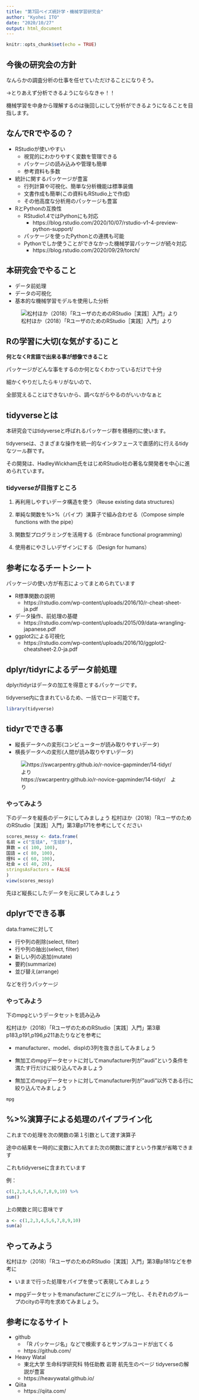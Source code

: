---
title: "第7回ベイズ統計学・機械学習研究会"
author: "Kyohei ITO"
date: "2020/10/27"
output: html_document
---

```{r setup, include=FALSE}
knitr::opts_chunk$set(echo = TRUE)
```


## 今後の研究会の方針

なんらかの調査分析の仕事を任せていただけることになりそう。

→とりあえず分析できるようにならなきゃ！！

機械学習を中身から理解するのは後回しにして分析ができるようになることを目指します。



## なんでRでやるの？

* RStudioが使いやすい
  * 視覚的にわかりやすく変数を管理できる
  * パッケージの読み込みや管理も簡単
  * 参考資料も多数

* 統計に関するパッケージが豊富
  * 行列計算や可視化、簡単な分析機能は標準装備
  * 文書作成も簡単(この資料もRStudio上で作成)
  * その他高度な分析用のパッケージも豊富

* RとPythonの互換性
  * RStudio1.4ではPythonにも対応
    * https://blog.rstudio.com/2020/10/07/rstudio-v1-4-preview-python-support/
  * パッケージを使ったPythonとの連携も可能
  * Pythonでしか使うことができなかった機械学習パッケージが続々対応
    * https://blog.rstudio.com/2020/09/29/torch/
    
    

## 本研究会でやること

* データ前処理
* データの可視化
* 基本的な機械学習モデルを使用した分析

![松村ほか（2018）「RユーザのためのRStudio［実践］入門」より](C:/Users/kyo41/Desktop/第7回ベイズ統計学・機械学習研究会/コメント 2020-10-27 224529.png)

## Rの学習に大切(な気がする)こと


**何となくR言語で出来る事が想像できること**

パッケージがどんな事をするのか何となくわかっているだけで十分

細かくやりだしたらキリがないので、

全部覚えることはできないから、調べながらやるのがいいかなぁと


## tidyverseとは

本研究会ではtidyverseと呼ばれるパッケージ群を積極的に使います。

tidyverseは、さまざまな操作を統一的なインタフェースで直感的に行えるtidyなツール群です。

その開発は、HadleyWickham氏をはじめRStudio社の著名な開発者を中心に進められています。



### tidyverseが目指すところ

1. 再利用しやすいデータ構造を使う（Reuse existing data structures）

2. 単純な関数を%>%（パイプ）演算子で組み合わせる（Compose simple functions with the pipe）

3. 関数型プログラミングを活用する（Embrace functional programming）

4. 使用者にやさしいデザインにする（Design for humans）



## 参考になるチートシート

パッケージの使い方が有志によってまとめられています

* R標準関数の説明
  * https://rstudio.com/wp-content/uploads/2016/10/r-cheat-sheet-ja.pdf
* データ操作、前処理の基礎
  * https://rstudio.com/wp-content/uploads/2015/09/data-wrangling-japanese.pdf
* ggplot2による可視化
  * https://rstudio.com/wp-content/uploads/2016/10/ggplot2-cheatsheet-2.0-ja.pdf


## dplyr/tidyrによるデータ前処理

dplyr/tidyrはデータの加工を得意とするパッケージです。

tidyverse内に含まれているため、一括でロード可能です。



```{r }
library(tidyverse)
```
## tidyrでできる事

* 縦長データへの変形(コンピューターが読み取りやすいデータ)
* 横長データへの変形(人間が読み取りやすいデータ)


![https://swcarpentry.github.io/r-novice-gapminder/14-tidyr/　より](C:/Users/kyo41/Desktop/第7回ベイズ統計学・機械学習研究会/コメント 2020-10-28 004640.png)


### やってみよう
下のデータを縦長のデータにしてみましょう
松村ほか（2018）「RユーザのためのRStudio［実践］入門」第3章p171を参考にしてください

```{r}
scores_messy <- data.frame(
名前 = c("生徒A", "生徒B"),
算数 = c( 100, 100),
国語 = c( 80, 100),
理科 = c( 60, 100),
社会 = c( 40, 20),
stringsAsFactors = FALSE
)
view(scores_messy)
```


先ほど縦長にしたデータを元に戻してみましょう



## dplyrでできる事

data.frameに対して

* 行や列の削除(select, filter)
* 行や列の抽出(select, filter)
* 新しい列の追加(mutate)
* 要約(summarize)
* 並び替え(arrange)

などを行うパッケージ

### やってみよう

下のmpgというデータセットを読み込み

松村ほか（2018）「RユーザのためのRStudio［実践］入門」第3章p183,p191,p196,p211あたりなどを参考に

* manufacturer、model、displの3列を抜き出してみましょう

* 無加工のmpgデータセットに対してmanufacturer列が"audi"という条件を満たす行だけに絞り込んでみましょう


* 無加工のmpgデータセットに対してmanufacturer列が"audi"以外である行に絞り込んでみましょう



```{r}
mpg
```

## %>%演算子による処理のパイプライン化

これまでの処理を次の関数の第１引数として渡す演算子

 途中の結果を一時的に変数に入れてまた次の関数に渡すという作業が省略できます

これもtidyverseに含まれています

例：

```{r}
c(1,2,3,4,5,6,7,8,9,10) %>%
sum()
```

上の関数と同じ意味です

```{r}
a <- c(1,2,3,4,5,6,7,8,9,10)
sum(a)
```

## やってみよう

松村ほか（2018）「RユーザのためのRStudio［実践］入門」第3章p181などを参考に

* いままで行った処理をパイプを使って表現してみましょう

* mpgデータセットをmanufacturerごとにグループ化し、それぞれのグループのcityの平均を求めてみましょう。

## 参考になるサイト
* github
  * 「R パッケージ名」などで検索するとサンプルコードが出てくる
  * https://github.com/ 
* Heavy Watal
  * 東北大学 生命科学研究科 特任助教 岩嵜 航先生のページ tidyverseの解説が豊富
  * https://heavywatal.github.io/
* Qiita
  * https://qiita.com/
